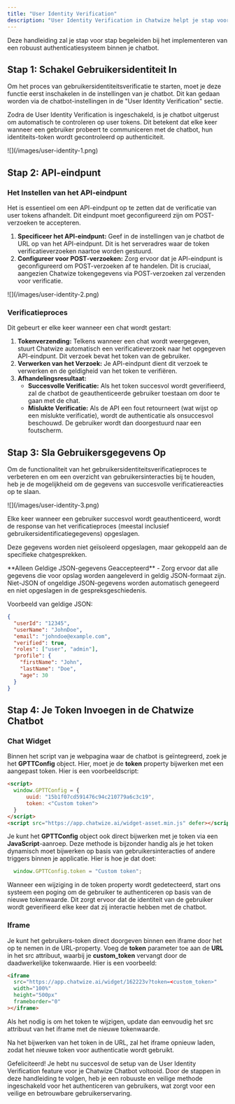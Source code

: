 ```yaml
---
title: "User Identity Verification"
description: "User Identity Verification in Chatwize helpt je stap voor stap een veilig authenticatiesysteem in je AI-chatbot te implementeren."
---
```


Deze handleiding zal je stap voor stap begeleiden bij het implementeren van een robuust authenticatiesysteem binnen je chatbot.

## Stap 1: Schakel Gebruikersidentiteit In

Om het proces van gebruikersidentiteitsverificatie te starten, moet je deze functie eerst inschakelen in de instellingen van je chatbot. Dit kan gedaan worden via de chatbot-instellingen in de "User Identity Verification" sectie.

Zodra de User Identity Verification is ingeschakeld, is je chatbot uitgerust om automatisch te controleren op user tokens. Dit betekent dat elke keer wanneer een gebruiker probeert te communiceren met de chatbot, hun identiteits-token wordt gecontroleerd op authenticiteit.

<Frame>
  ![](/images/user-identity-1.png)
</Frame>

## Stap 2: API-eindpunt

### Het Instellen van het API-eindpunt

Het is essentieel om een API-eindpunt op te zetten dat de verificatie van user tokens afhandelt. Dit eindpunt moet geconfigureerd zijn om POST-verzoeken te accepteren.

1. **Specificeer het API-eindpunt:** Geef in de instellingen van je chatbot de URL op van het API-eindpunt. Dit is het serveradres waar de token verificatieverzoeken naartoe worden gestuurd.
2. **Configureer voor POST-verzoeken:** Zorg ervoor dat je API-eindpunt is geconfigureerd om POST-verzoeken af te handelen. Dit is cruciaal, aangezien Chatwize tokengegevens via POST-verzoeken zal verzenden voor verificatie.

<Frame>
  ![](/images/user-identity-2.png)
</Frame>

### Verificatieproces

Dit gebeurt er elke keer wanneer een chat wordt gestart:

1. **Tokenverzending:** Telkens wanneer een chat wordt weergegeven, stuurt Chatwize automatisch een verificatieverzoek naar het opgegeven API-eindpunt. Dit verzoek bevat het token van de gebruiker.
2. **Verwerken van het Verzoek:** Je API-eindpunt dient dit verzoek te verwerken en de geldigheid van het token te verifiëren.
3. **Afhandelingsresultaat:**
   - **Succesvolle Verificatie:** Als het token succesvol wordt geverifieerd, zal de chatbot de geauthenticeerde gebruiker toestaan om door te gaan met de chat.
   - **Mislukte Verificatie:** Als de API een fout retourneert (wat wijst op een mislukte verificatie), wordt de authenticatie als onsuccesvol beschouwd. De gebruiker wordt dan doorgestuurd naar een foutscherm.

## Stap 3: Sla Gebruikersgegevens Op

Om de functionaliteit van het gebruikersidentiteitsverificatieproces te verbeteren en om een overzicht van gebruikersinteracties bij te houden, heb je de mogelijkheid om de gegevens van succesvolle verificatiereacties op te slaan.

<Frame>
  ![](/images/user-identity-3.png)
</Frame>

Elke keer wanneer een gebruiker succesvol wordt geauthenticeerd, wordt de response van het verificatieproces (meestal inclusief gebruikersidentificatiegegevens) opgeslagen.

Deze gegevens worden niet geïsoleerd opgeslagen, maar gekoppeld aan de specifieke chatgesprekken.

<Warning>
  **Alleen Geldige JSON-gegevens Geaccepteerd** - Zorg ervoor dat alle gegevens die voor opslag worden aangeleverd in geldig JSON-formaat zijn. Niet-JSON of ongeldige JSON-gegevens worden automatisch genegeerd en niet opgeslagen in de gespreksgeschiedenis.
</Warning>

Voorbeeld van geldige JSON:

```json
{
  "userId": "12345",
  "userName": "JohnDoe",
  "email": "johndoe@example.com",
  "verified": true,
  "roles": ["user", "admin"],
  "profile": {
    "firstName": "John",
    "lastName": "Doe",
    "age": 30
  }
}
```

## Stap 4: Je Token Invoegen in de Chatwize Chatbot

### Chat Widget

Binnen het script van je webpagina waar de chatbot is geïntegreerd, zoek je het **GPTTConfig** object. Hier, moet je de **token** property bijwerken met een aangepast token. Hier is een voorbeeldscript:

```html
<script>
  window.GPTTConfig = {
      uuid: "15b1f07cd591476c94c210779a6c3c19",
      token: <"Custom token">
  }
</script>
<script src="https://app.chatwize.ai/widget-asset.min.js" defer></script>
```

Je kunt het **GPTTConfig** object ook direct bijwerken met je token via een **JavaScript**-aanroep. Deze methode is bijzonder handig als je het token dynamisch moet bijwerken op basis van gebruikersinteracties of andere triggers binnen je applicatie. Hier is hoe je dat doet:

```JavaScript
  window.GPTTConfig.token = "Custom token";
```

Wanneer een wijziging in de token property wordt gedetecteerd, start ons systeem een poging om de gebruiker te authenticeren op basis van de nieuwe tokenwaarde. Dit zorgt ervoor dat de identiteit van de gebruiker wordt geverifieerd elke keer dat zij interactie hebben met de chatbot.

### Iframe

Je kunt het gebruikers-token direct doorgeven binnen een iframe door het op te nemen in de URL-property. Voeg de **token** parameter toe aan de **URL** in het src attribuut, waarbij je **custom_token** vervangt door de daadwerkelijke tokenwaarde. Hier is een voorbeeld:

```html
<iframe
  src="https://app.chatwize.ai/widget/162223v?token=<custom_token>"
  width="100%"
  height="500px"
  frameborder="0"
></iframe>
```

Als het nodig is om het token te wijzigen, update dan eenvoudig het src attribuut van het iframe met de nieuwe tokenwaarde.

Na het bijwerken van het token in de URL, zal het iframe opnieuw laden, zodat het nieuwe token voor authenticatie wordt gebruikt.

Gefeliciteerd\! Je hebt nu succesvol de setup van de User Identity Verification feature voor je Chatwize Chatbot voltooid. Door de stappen in deze handleiding te volgen, heb je een robuuste en veilige methode ingeschakeld voor het authenticeren van gebruikers, wat zorgt voor een veilige en betrouwbare gebruikerservaring.